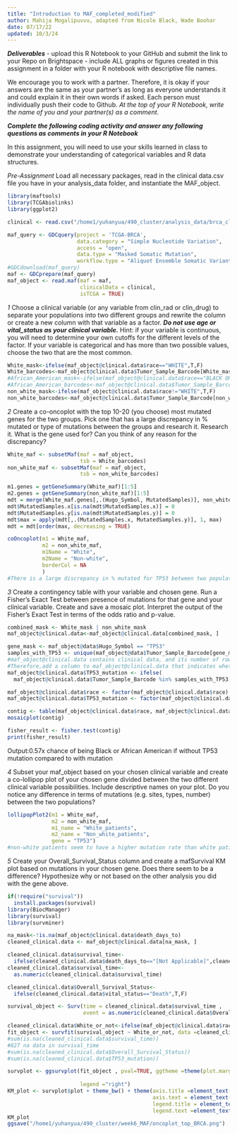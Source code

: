 ```yaml
---
title: "Introduction to MAF_completed_modified"
author: Mahija Mogalipuvvu, adapted from Nicole Black, Wade Boohar
date: 07/17/22
updated: 10/3/24
---
```


***Deliverables***
- upload this R Notebook to your GitHub and submit the link to your Repo on Brightspace
- include ALL graphs or figures created in this assignment in a folder with your R notebook with descriptive file names.

We encourage you to work with a partner. Therefore, it is okay if your answers are the same as your partner’s as long as everyone understands it and could explain it in their own words if asked. Each person must individually push their code to Github. *At the top of your R Notebook, write the name of you and your partner(s) as a comment.*

***Complete the following coding activity and answer any following questions as comments in your R Notebook***

In this assignment, you will need to use your skills learned in class to demonstrate your understanding of categorical variables and R data structures.

*Pre-Assignment*
Load all necessary packages, read in the clinical data.csv file you have in your analysis_data folder, and instantiate the MAF_object.
```r
library(maftools)
library(TCGAbiolinks)
library(ggplot2)

clinical <- read.csv("/home1/yuhanyua/490_cluster/analysis_data/brca_clinical_data.csv")

maf_query <- GDCquery(project = 'TCGA-BRCA',
                      data.category = "Simple Nucleotide Variation",
                      access = "open",
                      data.type = "Masked Somatic Mutation",
                      workflow.type = "Aliquot Ensemble Somatic Variant Merging and Masking")
#GDCdownload(maf_query)
maf <- GDCprepare(maf_query)
maf_object <- read.maf(maf = maf,
                       clinicalData = clinical, 
                       isTCGA = TRUE)
```


*1*
Choose a clinical variable (or any variable from clin_rad or clin_drug) to separate your populations into two different groups and rewrite the column or create a new column with that variable as a factor. ***Do not use age or vital_status as your clinical variable.*** Hint: if your variable is continuous, you will need to determine your own cutoffs for the different levels of the factor. If your variable is categorical and has more than two possible values, choose the two that are the most common.
```r
White_mask<-ifelse(maf_object@clinical.data$race=="WHITE",T,F)
White_barcodes<-maf_object@clinical.data$Tumor_Sample_Barcode[White_mask]
#African_American_mask<-ifelse(maf_object@clinical.data$race=="BLACK OR AFRICAN AMERICAN",T,F)
#African_American_barcodes<-maf_object@clinical.data$Tumor_Sample_Barcode[African_American_mask]
non_white_mask<-ifelse(maf_object@clinical.data$race!="WHITE",T,F)
non_white_barcodes<-maf_object@clinical.data$Tumor_Sample_Barcode[non_white_mask]
```


*2*
Create a co-oncoplot with the top 10-20 (you choose) most mutated genes for the two groups. Pick one that has a large discrepancy in % mutated or type of mutations between the groups and research it. 
Research it. What is the gene used for? Can you think of any reason for the discrepancy?
```r
White_maf <- subsetMaf(maf = maf_object,
                       tsb = White_barcodes)
non_white_maf <- subsetMaf(maf = maf_object,
                       tsb = non_white_barcodes)

m1.genes = getGeneSummary(White_maf)[1:5]
m2.genes = getGeneSummary(non_white_maf)[1:5]
mdt = merge(White_maf.genes[,.(Hugo_Symbol, MutatedSamples)], non_white_maf.genes[,.(Hugo_Symbol, MutatedSamples)], by = 'Hugo_Symbol', all = TRUE)
mdt$MutatedSamples.x[is.na(mdt$MutatedSamples.x)] = 0
mdt$MutatedSamples.y[is.na(mdt$MutatedSamples.y)] = 0
mdt$max = apply(mdt[,.(MutatedSamples.x, MutatedSamples.y)], 1, max)
mdt = mdt[order(max, decreasing = TRUE)

coOncoplot(m1 = White_maf, 
           m2 = non_white_maf, 
           m1Name = "White", 
           m2Name = "Non-white", 
           borderCol = NA
           )
#There is a large discrepancy in % mutated for TP53 between two populations. TP 53 is crucial in tumor suppression as it regulates cell cycle.The reason for this discrepancy might be ethinic and racial genetic difference(since the number of samples for non_white population is fewer than that of white population, so it could also because of not enough samples)

```


*3*
Create a contingency table with your variable and chosen gene. Run a Fisher’s Exact Test between presence of mutations for that gene and your clinical variable. Create and save a mosaic plot. 
Interpret the output of the Fisher’s Exact Test in terms of the odds ratio and p-value.
```r
combined_mask <- White_mask | non_white_mask
maf_object@clinical.data<-maf_object@clinical.data[combined_mask, ]

gene_mask <- maf_object@data$Hugo_Symbol == "TP53"
samples_with_TP53 <- unique(maf_object@data$Tumor_Sample_Barcode[gene_mask])
#maf_object@clinical.data contains clinical data, and its number of rows corresponds to the #number of patients/samples, but maf_object@data contains mutation data, and it typically has #more rows because each sample can have multiple mutations.
#Therefore,add a column to maf_object@clinical.data that indicates whether each sample has a TP53 mutation by checking the mutation data from maf_object@data.
maf_object@clinical.data$TP53_mutation <- ifelse(
  maf_object@clinical.data$Tumor_Sample_Barcode %in% samples_with_TP53, T, F)

maf_object@clinical.data$race <- factor(maf_object@clinical.data$race)
maf_object@clinical.data$TP53_mutation <- factor(maf_object@clinical.data$TP53_mutation)

contig <- table(maf_object@clinical.data$race, maf_object@clinical.data$TP53_mutation)
mosaicplot(contig)

fisher_result <- fisher.test(contig)
print(fisher_result)
```
Output:0.57x chance of being Black or African American if without TP53 mutation compared to with mutation

*4*
Subset your maf_object based on your chosen clinical variable and create a co-lollipop plot of your chosen gene divided between the two different clinical variable possibilities. Include descriptive names on your plot.
Do you notice any difference in terms of mutations (e.g. sites, types, number) between the two populations?
```r
lollipopPlot2(m1 = White_maf, 
              m2 = non_white_maf, 
              m1_name = "White_patients",
              m2_name = "Non_white_patients",
              gene = "TP53")
#non-white patients seem to have a higher mutation rate than white patients, while sites and types are quit similar
```


*5*
Create your Overall_Survival_Status column and create a mafSurvival KM plot based on mutations in your chosen gene.
Does there seem to be a difference? Hypothesize why or not based on the other analysis you did with the gene above.
```r
if(!require("survival"))
  install.packages(survival)
library(BiocManager)
library(survival)
library(survminer)

na_mask<-!is.na(maf_object@clinical.data$death_days_to)
cleaned_clinical.data <- maf_object@clinical.data[na_mask, ]

cleaned_clinical.data$survival_time<-
  ifelse(cleaned_clinical.data$death_days_to=="[Not Applicable]",cleaned_clinical.data$last_contact_days_to, cleaned_clinical.data$death_days_to)
cleaned_clinical.data$survival_time<-
  as.numeric(cleaned_clinical.data$survival_time)

cleaned_clinical.data$Overall_Survival_Status<-
  ifelse(cleaned_clinical.data$vital_status=="Death",T,F)

survival_object <- Surv(time = cleaned_clinical.data$survival_time , 
                        event = as.numeric(cleaned_clinical.data$Overall_Survival_Status))

cleaned_clinical.data$White_or_not<-ifelse(maf_object@clinical.data$race=="WHITE","White","Non-white")
fit_object <- survfit(survival_object ~ White_or_not, data =cleaned_clinical.data)
#sum(is.na(cleaned_clinical.data$survival_time))
#827 na data in survival_time
#sum(is.na(cleaned_clinical.data$Overall_Survival_Status)) 
#sum(is.na(cleaned_clinical.data$TP53_mutation))  

survplot <- ggsurvplot(fit_object , pval=TRUE, ggtheme =theme(plot.margin = unit(c(1,1,1,1),
                                                                                 "cm")),
                       legend ="right")
KM_plot <- survplot$plot + theme_bw() + theme(axis.title =element_text(size=20),
                                              axis.text = element_text(size=16),
                                              legend.title = element_text(size=14),
                                              legend.text =element_text(size=12))
KM_plot
ggsave("/home1/yuhanyua/490_cluster/week6_MAF/oncoplot_top_BRCA.png")
```